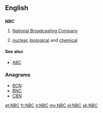 ==English==

==={{initialism}}===
'''NBC'''

# {{US|television|radio}} [[wikipedia:NBC|National Broadcasting Company]]
# {{weapons}} [[nuclear]], [[biological]] and [[chemical]]

====See also====
* {{sense|nuclear, biological, chemical}} [[ABC]]

===Anagrams===
* [[BCN#English|BCN]] 
* [[BNC#English|BNC]]
* [[CBN#English|CBN]]

[[et:NBC]]
[[fr:NBC]]
[[it:NBC]]
[[my:NBC]]
[[pl:NBC]]
[[sk:NBC]]